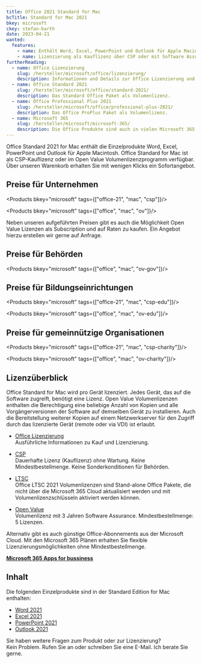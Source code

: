 ```yaml
---
title: Office 2021 Standard for Mac
bcTitle: Standard for Mac 2021
bkey: microsoft
ckey: stefan-barth
date: 2023-04-21
wanted:
  features:
    - name: Enthält Word, Excel, PowerPoint und Outlook für Apple Macintosh
    - name: Lizenzierung als Kauflizenz über CSP oder mit Software Assurance im Open Value Volumenlizenzprogramm
furtherReading:
  - name: Office Lizenzierung
    slug: /hersteller/microsoft/office/lizenzierung/
    description: Informationen und Details zur Office Lizenzierung und Microsoft Lizenzprogrammen.
  - name: Office Standard 2021
    slug: /hersteller/microsoft/office/standard-2021/
    description: Das Standard Office Paket als Volumenlizenz.
  - name: Office Professional Plus 2021
    slug: /hersteller/microsoft/office/professional-plus-2021/
    description: Das Office ProPlus Paket als Volumenlizenz.
  - name: Microsoft 365
    slug: /hersteller/microsoft/microsoft-365/
    description: Die Office Produkte sind auch in vielen Microsoft 365 Plänen als Cloud Abonnement verfügbar.
---
```




<Intro>

Office Standard 2021 for Mac enthält die Einzelprodukte Word, Excel, PowerPoint und Outlook für Apple Macintosh.
Office Standard for Mac ist als CSP-Kauflizenz oder im Open Value Volumenlizenzprogramm verfügbar.
Über unseren Warenkorb erhalten Sie mit wenigen Klicks ein Sofortangebot.


</Intro>

<TOC />


## Preise für Unternehmen

<Products bkey="microsoft" tags={["office-21", "mac", "csp"]}/>

<Products bkey="microsoft" tags={["office", "mac", "ov"]}/>


<Info>

 Neben unseren aufgeführten Preisen gibt es auch die Möglichkeit Open Value Lizenzen als Subscription und auf Raten zu kaufen. Ein Angebot hierzu erstellen wir gerne auf Anfrage.

</Info>


## Preise für Behörden

<Products bkey="microsoft" tags={["office", "mac", "ov-gov"]}/>


## Preise für Bildungseinrichtungen

<Products bkey="microsoft" tags={["office-21", "mac", "csp-edu"]}/>

<Products bkey="microsoft" tags={["office", "mac", "ov-edu"]}/>


## Preise für gemeinnützige Organisationen

<Products bkey="microsoft" tags={["office-21", "mac", "csp-charity"]}/>

<Products bkey="microsoft" tags={["office", "mac", "ov-charity"]}/>


## Lizenzüberblick

Office Standard for Mac wird pro Gerät lizenziert. Jedes Gerät, das auf die Software zugreift, benötigt eine Lizenz.
Open Value Volumenlizenzen enthalten die Berechtigung eine beliebige Anzahl von Kopien und alle Vorgängerversionen der Software auf demselben Gerät zu installieren. Auch die Bereitstellung weiterer Kopien auf einem Netzwerkserver für den Zugriff durch das lizenzierte Gerät (remote oder via VDI) ist erlaubt.

<ArrowList>

- [Office Lizenzierung](/hersteller/microsoft/office/lizenzierung/)<br />
  Ausführliche Informationen zu Kauf und Lizenzierung.

- [CSP](/hersteller/microsoft/csp/)<br />
  Dauerhafte Lizenz (Kauflizenz) ohne Wartung. Keine Mindestbestellmenge. Keine Sonderkonditionen für Behörden.

- [LTSC](/hersteller/microsoft/office/lizenzierung/#office-2021-ltsc)<br />
  Office LTSC 2021 Volumenlizenzen sind Stand-alone Office Pakete, die nicht über die Microsoft 365 Cloud aktualisiert werden und mit Volumenlizenzschlüsseln aktiviert werden können.

- [Open Value](/hersteller/microsoft/open-value/)<br />
  Volumenlizenz mit 3 Jahren Software Assurance. Mindestbestellmenge: 5 Lizenzen.

</ArrowList>

<Info>

Alternativ gibt es auch günstige Office-Abonnements aus der Microsoft Cloud. Mit den Microsoft 365 Plänen erhalten Sie flexible Lizenzierungsmöglichkeiten ohne Mindestbestellmenge.

<ArrowItem>

**[Microsoft 365 Apps for bussiness](/hersteller/microsoft/microsoft-365/apps-for-business/)**

</ArrowItem>

</Info>

## Inhalt

Die folgenden Einzelprodukte sind in der Standard Edition for Mac enthalten:

<ArrowList>

 - [Word 2021](/hersteller/microsoft/office/einzelprodukte/word-2021/)
 - [Excel 2021](/hersteller/microsoft/office/einzelprodukte/excel-2021/)
 - [PowerPoint 2021](/hersteller/microsoft/office/einzelprodukte/powerpoint-2021/)
 - [Outlook 2021](/hersteller/microsoft/office/einzelprodukte/outlook-2021/)

</ArrowList>


<GetInTouch theme="light">

Sie haben weitere Fragen zum Produkt oder zur Lizenzierung?<br />
Kein Problem. Rufen Sie an oder schreiben Sie eine E-Mail. Ich berate Sie gerne.

</GetInTouch>
